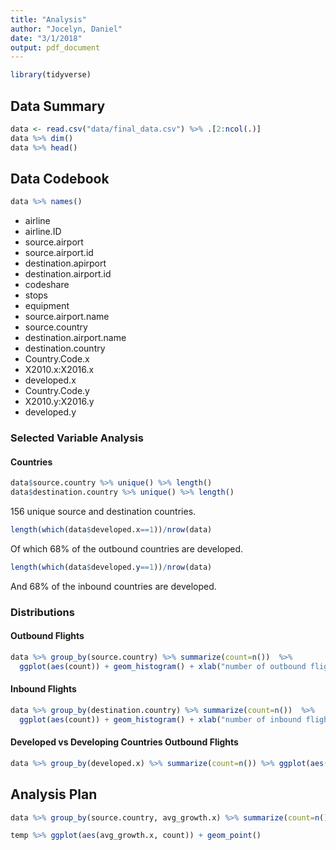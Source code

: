 ```yaml
---
title: "Analysis"
author: "Jocelyn, Daniel"
date: "3/1/2018"
output: pdf_document
---
```


```r
library(tidyverse)
```

## Data Summary

```r
data <- read.csv("data/final_data.csv") %>% .[2:ncol(.)]
data %>% dim()
data %>% head()
```

## Data Codebook

```r
data %>% names()
```

- airline
- airline.ID
- source.airport
- source.airport.id 
- destination.apirport
- destination.airport.id
- codeshare 
- stops 
- equipment
- source.airport.name
- source.country     
- destination.airport.name
- destination.country
- Country.Code.x          
- X2010.x:X2016.x
- developed.x
- Country.Code.y          
- X2010.y:X2016.y
- developed.y

### Selected Variable Analysis

#### Countries

```r
data$source.country %>% unique() %>% length()
data$destination.country %>% unique() %>% length()
```

156 unique source and destination countries.

```r
length(which(data$developed.x==1))/nrow(data)
```

Of which 68% of the outbound countries are developed.

```r
length(which(data$developed.y==1))/nrow(data)
```

And 68% of the inbound countries are developed.


### Distributions

#### Outbound Flights

```r
data %>% group_by(source.country) %>% summarize(count=n())  %>% 
  ggplot(aes(count)) + geom_histogram() + xlab("number of outbound flights for a country")
```

#### Inbound Flights
```r
data %>% group_by(destination.country) %>% summarize(count=n())  %>% 
  ggplot(aes(count)) + geom_histogram() + xlab("number of inbound flights for a country")
```

#### Developed vs Developing Countries Outbound Flights

```r
data %>% group_by(developed.x) %>% summarize(count=n()) %>% ggplot(aes(as.factor(developed.x),count)) + geom_bar(stat='identity') + xlab("developed (1) vs developing (0) countries") + ggtitle("outbound flights for developing vs developed countries")
```

## Analysis Plan


```r
data %>% group_by(source.country, avg_growth.x) %>% summarize(count=n()) -> temp
```

```r
temp %>% ggplot(aes(avg_growth.x, count)) + geom_point()
```

